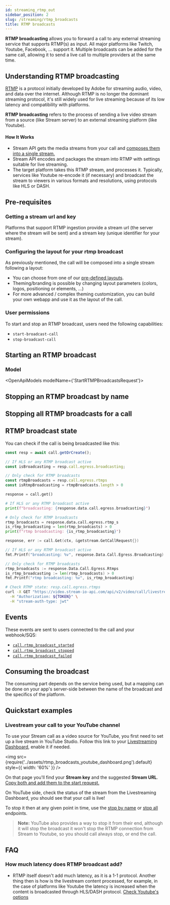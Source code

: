 ```yaml
---
id: streaming_rtmp_out
sidebar_position: 2
slug: /streaming/rtmp_broadcasts
title: RTMP broadcasts
---
```




**RTMP broadcasting** allows you to forward a call to any external streaming service that supports RTMP(s) as input. All major platforms like Twitch, Youtube, Facebook, … support it.
Multiple broadcasts can be added for the same call, allowing it to send a live call to multiple providers at the same time.

## Understanding RTMP broadcasting
[RTMP](https://en.wikipedia.org/wiki/Real-Time_Messaging_Protocol) is a protocol initially developed by Adobe for streaming audio, video, and data over
the internet. Although RTMP is no longer the dominant streaming protocol, it's still widely used for live streaming because of its low latency and
compatibility with platforms.

**RTMP broadcasting** refers to the process of sending a live video stream from a source (like Stream server) to an external streaming platform (like Youtube).

#### How It Works
- Stream API gets the media streams from your call and [composes them into a single stream.](#configuring-the-layout-for-your-rtmp-broadcast)
- Stream API encodes and packages the stream into RTMP with settings suitable for live streaming.
- The target platform takes this RTMP stream, and processes it. Typically, services like Youtube
re-encode it (if necessary) and broadcast the stream to viewers in various formats and resolutions,
using protocols like HLS or DASH.

## Pre-requisites

### Getting a stream url and key

Platforms that support RTMP ingestion provide a stream url (the server where the stream will be sent) and a stream key (unique identifier for your stream).

### Configuring the layout for your rtmp broadcast

As previously mentioned, the call will be composed into a single stream following a layout:
- You can choose from one of our [pre-defined layouts](./../../recording/calls/#recording-layouts).
- Theming/branding is possible by changing layout parameters (colors, logos, positioning or elements, …)
- For more advanced / complex theming customization, you can build your own webapp and use it as the layout of the call.

<CallTypeRtmpSettings />

### User permissions

To start and stop an RTMP broadcast, users need the following capabilities:

- `start-broadcast-call`
- `stop-broadcast-call`

## Starting an RTMP broadcast

<RtmpBroadcastStart />

### Model
<OpenApiModels modelName={'StartRTMPBroadcastsRequest'}></OpenApiModels>

## Stopping an RTMP broadcast by name

<RtmpBroadcastStop />

## Stopping all RTMP broadcasts for a call

<RtmpBroadcastStopAll />

## RTMP broadcast state

You can check if the call is being broadcasted like this:

<Tabs groupId="examples">
<TabItem value="js" label="JavaScript">

```js
const resp = await call.getOrCreate();

// If HLS or any RTMP broadcast active
const isBroadcasting = resp.call.egress.broadcasting;

// Only check for RTMP broadcasts
const rtmpBroadcasts = resp.call.egress.rtmps
const isRtmpBroadcasting = rtmpBroadcasts.length > 0
```

</TabItem>
<TabItem value="py" label="Python">

```py
response = call.get()

# If HLS or any RTMP broadcast active
print(f"broadcasting: {response.data.call.egress.broadcasting}")

# Only check for RTMP broadcasts
rtmp_broadcasts = response.data.call.egress.rtmp_s
is_rtmp_broadcasting = len(rtmp_broadcasts) > 0
print(f"rtmp broadcasting: {is_rtmp_broadcasting}")
```

</TabItem>
<TabItem value="go" label="Golang">

```go
response, err := call.Get(ctx, &getstream.GetCallRequest{})

// If HLS or any RTMP broadcast active
fmt.Printf("broadcasting: %v", response.Data.Call.Egress.Broadcasting)

// Only check for RTMP broadcasts
rtmp_broadcasts := response.Data.Call.Egress.Rtmps
is_rtmp_broadcasting := len(rtmp_broadcasts) > 0
fmt.Printf("rtmp broadcasting: %v", is_rtmp_broadcasting)
```

</TabItem>
<TabItem value="curl" label="cURL">

```bash
# Check RTMP state: resp.call.egress.rtmps
curl -X GET "https://video.stream-io-api.com/api/v2/video/call/livestream/${CALL_ID}?api_key=${API_KEY}" \
  -H "Authorization: ${TOKEN}" \
  -H "stream-auth-type: jwt"
```

</TabItem>
</Tabs>

## Events

These events are sent to users connected to the call and your webhook/SQS:

- [`call.rtmp_broadcast_started`](./../../streaming/events/#CallRtmpBroadcastStartedEvent)
- [`call.rtmp_broadcast_stopped`](./../../streaming/events/#CallRtmpBroadcastStoppedEvent)
- [`call.rtmp_broadcast_failed`](./../../streaming/events/#CallRtmpBroadcastFailedEvent)

## Consuming the broadcast

The consuming part depends on the service being used, but a mapping can be done on your app's server-side
between the name of the broadcast and the specifics of the platform.

## Quickstart examples

### Livestream your call to your YouTube channel

To use your Stream call as a video source for YouTube, you first need to set up a live stream in YouTube Studio.
Follow this link to your [Livestreaming Dashboard](https://youtube.com/livestreaming/dashboard), enable it if needed.

<img
  src={require('../assets/rtmp_broadcasts_youtube_dashboard.png').default}
  style={{ width: '60%' }}
/>

On that page you'll find your **Stream key** and the suggested **Stream URL**. [Copy both and add them to the start request.](#starting-an-rtmp-broadcast)

On YouTube side, check the status of the stream from the Livestreaming Dashboard, you should see that your call is live!

To stop it then at any given point in time, use the [stop by name](#stopping-an-rtmp-broadcast-by-name) or
[stop all](#stopping-all-rtmp-broadcasts-for-a-call) endpoints.

> **Note:**  YouTube also provides a way to stop it from their end, although it will stop the broadcast it
won't stop the RTMP connection from Stream to Youtube, so you should call always stop, or end the call.


## FAQ

### How much latency does RTMP broadcast add?

- RTMP itself doesn't add much latency, as it is a 1-1 protocol. Another thing then is how is the livestream content
processed, for example, in the case of platforms like Youtube the latency is increased when the content is
broadcasted through HLS/DASH protocol. [Check Youtube's options](https://support.google.com/youtube/answer/7444635?sjid=10230171077221482676-EU)
